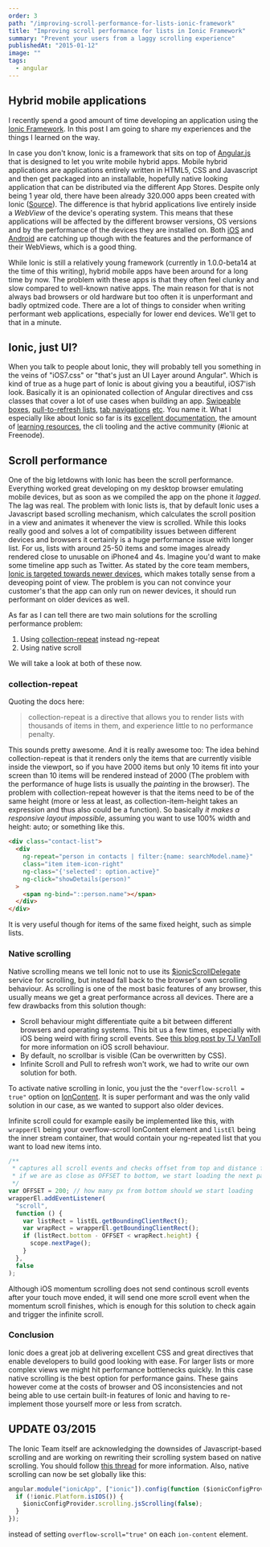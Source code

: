 ```yaml
---
order: 3
path: "/improving-scroll-performance-for-lists-ionic-framework"
title: "Improving scroll performance for lists in Ionic Framework"
summary: "Prevent your users from a laggy scrolling experience"
publishedAt: "2015-01-12"
image: ""
tags:
  - angular
---
```


## Hybrid mobile applications

I recently spend a good amount of time developing an application using the [Ionic Framework](http://ionicframework.com/). In this post I am going to share my experiences and the things I learned on the way.

In case you don't know, Ionic is a framework that sits on top of [Angular.js](https://angularjs.org/) that is designed to let you write mobile hybrid apps. Mobile hybrid applications are applications entirely written in HTML5, CSS and Javascript and then get packaged into an installable, hopefully native looking application that can be distributed via the different App Stores.
Despite only being 1 year old, there have been already 320.000 apps been created with Ionic ([Source](http://ionicframework.com/blog/ionic-one-year-review/)).
The difference is that hybrid applications live entirely inside a _WebView_ of the device's operating system.
This means that these applications will be affected by the different browser versions, OS versions and by the performance of the devices they are installed on. Both [iOS](http://nshipster.com/wkwebkit/) and [Android](https://developer.chrome.com/multidevice/webview/overview) are catching up though with the features and the performance of their WebViews, which is a good thing.

While Ionic is still a relatively young framework (currently in 1.0.0-beta14 at the time of this writing), hybrid mobile apps have been around for a long time by now. The problem with these apps is that they often feel clunky and slow compared to well-known native apps.
The main reason for that is not always bad browsers or old hardware but too often it is unperformant and badly optmized code. There are a lot of things to consider when writing performant web applications, especially for lower end devices. We'll get to that in a minute.

## Ionic, just UI?

When you talk to people about Ionic, they will probably tell you something in the veins of "iOS7.css" or "that's just an UI Layer around Angular". Which is kind of true as a huge part of Ionic is about giving you a beautiful, iOS7'ish look. Basically it is an opinionated collection of Angular directives and css classes that cover a lot of use cases when building an app. [Swipeable boxes](http://ionicframework.com/docs/api/directive/ionSlideBox/), [pull-to-refresh lists](http://ionicframework.com/docs/api/directive/ionRefresher/), [tab navigations](http://ionicframework.com/docs/api/directive/ionTabs/) [etc](http://ionicframework.com/docs/api/directive/ionSideMenus/). You name it.
What I especially like about Ionic so far is its [excellent documentation](http://ionicframework.com/docs/), the amount of [learning resources](http://learn.ionicframework.com/), the cli tooling and the active community (#ionic at Freenode).

## Scroll performance

One of the big letdowns with Ionic has been the scroll performance. Everything worked great developing on my desktop browser emulating mobile devices, but as soon as we compiled the app on the phone it _lagged_. The lag was real.
The problem with Ionic lists is, that by default Ionic uses a Javascript based scrolling mechanism, which calculates the scroll position in a view and animates it whenever the view is scrolled. While this looks really good and solves a lot of compatibility issues between different devices and browsers it certainly is a huge performance issue with longer list. For us, lists with around 25-50 items and some images already rendered close to unusable on iPhone4 and 4s. Imagine you'd want to make some timeline app such as Twitter.
As stated by the core team members, [Ionic is targeted towards newer devices](https://github.com/driftyco/ionic/issues/287#issuecomment-30441099), which makes totally sense from a deveoping point of view. The problem is you can not convince your customer's that the app can only run on newer devices, it should run performant on older devices as well.

As far as I can tell there are two main solutions for the scrolling performance problem:

1. Using [collection-repeat](http://ionicframework.com/docs/api/directive/collectionRepeat/) instead ng-repeat
2. Using native scroll

We will take a look at both of these now.

### collection-repeat

Quoting the docs here:

> collection-repeat is a directive that allows you to render lists with thousands of items in them, and experience little to no performance penalty.

This sounds pretty awesome. And it is really awesome too: The idea behind collection-repeat is that it renders only the items that are currently visible inside the viewport, so if you have 2000 items but only 10 items fit into your screen than 10 items will be rendered instead of 2000 (The problem with the performance of huge lists is usually the _painting_ in the browser). The problem with collection-repeat however is that the items need to be of the same height (more or less at least, as collection-item-height takes an expression and thus also could be a function). So basically _it makes a responsive layout impossible_, assuming you want to use 100% width and height: auto; or something like this.

```html
<div class="contact-list">
  <div
    ng-repeat="person in contacts | filter:{name: searchModel.name}"
    class="item item-icon-right"
    ng-class="{'selected': option.active}"
    ng-click="showDetails(person)"
  >
    <span ng-bind="::person.name"></span>
  </div>
</div>
```

It is very useful though for items of the same fixed height, such as simple lists.

### Native scrolling

Native scrolling means we tell Ionic not to use its [\$ionicScrollDelegate](http://ionicframework.com/docs/api/service/$ionicScrollDelegate/) service for scrolling, but instead fall back to the browser's own scrolling behaviour. As scrolling is one of the most basic features of any browser, this usually means we get a great performance across all devices.
There are a few drawbacks from this solution though:

- Scroll behaviour might differentiate quite a bit between different browsers and operating systems. This bit us a few times, especially with iOS being weird with firing scroll events. See [this blog post by TJ VanToll](http://developer.telerik.com/featured/scroll-event-change-ios-8-big-deal/) for more information on iOS scroll behaviour.
- By default, no scrollbar is visible (Can be overwritten by CSS).
- Infinite Scroll and Pull to refresh won't work, we had to write our own solution for both.

To activate native scrolling in Ionic, you just the the `"overflow-scroll = true"` option on [IonContent](http://ionicframework.com/docs/api/directive/ionContent/). It is super performant and was the only valid solution in our case, as we wanted to support also older devices.

Infinite scroll could for example easily be implemented like this, with `wrapperEl` being your overflow-scroll IonContent element and `listEl` being the inner stream container, that would contain your ng-repeated list that you want to load new items into.

```javascript
/**
 * captures all scroll events and checks offset from top and distance from bottom
 * if we are as close as OFFSET to bottom, we start loading the next page
 */
var OFFSET = 200; // how many px from bottom should we start loading
wrapperEl.addEventListener(
  "scroll",
  function () {
    var listRect = listEL.getBoundingClientRect();
    var wrapRect = wrapperEl.getBoundingClientRect();
    if (listRect.bottom - OFFSET < wrapRect.height) {
      scope.nextPage();
    }
  },
  false
);
```

Although iOS momentum scrolling does not send continous scroll events after your touch move ended, it will send one more scroll event when the momentum scroll finishes, which is enough for this solution to check again and trigger the infinite scroll.

### Conclusion

Ionic does a great job at delivering excellent CSS and great directives that enable developers to build good looking with ease. For larger lists or more complex views we might hit performance bottlenecks quickly. In this case native scrolling is the best option for performance gains. These gains however come at the costs of browser and OS inconsistencies and not being able to use certain built-in features of Ionic and having to re-implement those yourself more or less from scratch.

## UPDATE 03/2015

The Ionic Team itself are acknowledging the downsides of Javascript-based scrolling and are working on rewriting their scrolling system based on native scrolling. You should follow [this thread](http://forum.ionicframework.com/t/native-scrolling-android-testers-wanted/17059) for more information. Also, native scrolling can now be set globally like this:

```javascript
angular.module("ionicApp", ["ionic"]).config(function ($ionicConfigProvider) {
  if (!ionic.Platform.isIOS()) {
    $ionicConfigProvider.scrolling.jsScrolling(false);
  }
});
```

instead of setting `overflow-scroll="true"` on each `ion-content` element.
